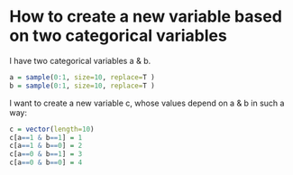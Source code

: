 How to create a new variable based on two categorical variables
========================================================

I have two categorical variables a & b.

```r
a = sample(0:1, size=10, replace=T )
b = sample(0:1, size=10, replace=T )
```


I want to create a new variable c, whose values depend on a & b in such a way:


```r
c = vector(length=10)
c[a==1 & b==1] = 1
c[a==1 & b==0] = 2
c[a==0 & b==1] = 3
c[a==0 & b==0] = 4
```

